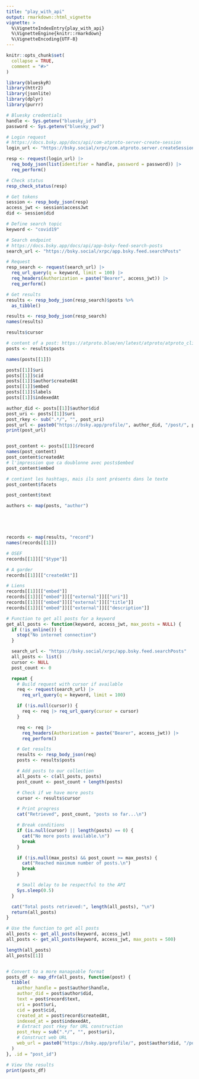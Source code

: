 ```yaml
---
title: "play_with_api"
output: rmarkdown::html_vignette
vignette: >
  %\VignetteIndexEntry{play_with_api}
  %\VignetteEngine{knitr::rmarkdown}
  %\VignetteEncoding{UTF-8}
---
```


```r
knitr::opts_chunk$set(
  collapse = TRUE,
  comment = "#>"
)
```

```r
library(blueskyR)
library(httr2)
library(jsonlite)
library(dplyr)
library(purrr)
```

```r
# Bluesky credentials
handle <- Sys.getenv("bluesky_id")
password <- Sys.getenv("bluesky_pwd")

# Login request
# https://docs.bsky.app/docs/api/com-atproto-server-create-session
login_url <- "https://bsky.social/xrpc/com.atproto.server.createSession"

resp <- request(login_url) |>
  req_body_json(list(identifier = handle, password = password)) |>
  req_perform()

# Check status
resp_check_status(resp)

# Get tokens
session <- resp_body_json(resp)
access_jwt <- session$accessJwt
did <- session$did

# Define search topic
keyword <- "covid19"

# Search endpoint
# https://docs.bsky.app/docs/api/app-bsky-feed-search-posts
search_url <- "https://bsky.social/xrpc/app.bsky.feed.searchPosts"

# Request
resp_search <- request(search_url) |>
  req_url_query(q = keyword, limit = 100) |>
  req_headers(Authorization = paste("Bearer", access_jwt)) |>
  req_perform()

# Get results
results <- resp_body_json(resp_search)$posts %>%
  as_tibble()

results <- resp_body_json(resp_search)
names(results)

results$cursor

# content of a post: https://atproto.blue/en/latest/atproto/atproto_client.models.app.bsky.feed.defs.html#atproto_client.models.app.bsky.feed.defs.PostView
posts <- results$posts

names(posts[[1]])

posts[[1]]$uri
posts[[1]]$cid
posts[[1]]$author$createdAt
posts[[1]]$embed
posts[[1]]$labels
posts[[1]]$indexedAt

author_did <- posts[[1]]$author$did
post_uri <- posts[[1]]$uri
post_rkey <- sub(".*/", "", post_uri)
post_url <- paste0("https://bsky.app/profile/", author_did, "/post/", post_rkey)
print(post_url)


post_content <- posts[[1]]$record
names(post_content)
post_content$createdAt
# l'impression que ca doublonne avec posts$embed
post_content$embed

# contient les hashtags, mais ils sont présents dans le texte
post_content$facets

post_content$text

authors <- map(posts, "author")





records <- map(results, "record")
names(records[[1]])

# OSEF
records[[1]][["$type"]]

# A garder
records[[1]][["createdAt"]]

# Liens
records[[1]][["embed"]]
records[[1]][["embed"]][["external"]][["uri"]]
records[[1]][["embed"]][["external"]][["title"]]
records[[1]][["embed"]][["external"]][["description"]]

# Function to get all posts for a keyword
get_all_posts <- function(keyword, access_jwt, max_posts = NULL) {
  if (!is_online()) {
    stop("No internet connection")
  }

  search_url <- "https://bsky.social/xrpc/app.bsky.feed.searchPosts"
  all_posts <- list()
  cursor <- NULL
  post_count <- 0

  repeat {
    # Build request with cursor if available
    req <- request(search_url) |>
      req_url_query(q = keyword, limit = 100)

    if (!is.null(cursor)) {
      req <- req |> req_url_query(cursor = cursor)
    }

    req <- req |>
      req_headers(Authorization = paste("Bearer", access_jwt)) |>
      req_perform()

    # Get results
    results <- resp_body_json(req)
    posts <- results$posts

    # Add posts to our collection
    all_posts <- c(all_posts, posts)
    post_count <- post_count + length(posts)

    # Check if we have more posts
    cursor <- results$cursor

    # Print progress
    cat("Retrieved", post_count, "posts so far...\n")

    # Break conditions
    if (is.null(cursor) || length(posts) == 0) {
      cat("No more posts available.\n")
      break
    }

    if (!is.null(max_posts) && post_count >= max_posts) {
      cat("Reached maximum number of posts.\n")
      break
    }

    # Small delay to be respectful to the API
    Sys.sleep(0.5)
  }

  cat("Total posts retrieved:", length(all_posts), "\n")
  return(all_posts)
}

# Use the function to get all posts
all_posts <- get_all_posts(keyword, access_jwt)
all_posts <- get_all_posts(keyword, access_jwt, max_posts = 500)

length(all_posts)
all_posts[[1]]


# Convert to a more manageable format
posts_df <- map_dfr(all_posts, function(post) {
  tibble(
    author_handle = post$author$handle,
    author_did = post$author$did,
    text = post$record$text,
    uri = post$uri,
    cid = post$cid,
    created_at = post$record$createdAt,
    indexed_at = post$indexedAt,
    # Extract post rkey for URL construction
    post_rkey = sub(".*/", "", post$uri),
    # Construct web URL
    web_url = paste0("https://bsky.app/profile/", post$author$did, "/post/", sub(".*/", "", post$uri))
  )
}, .id = "post_id")

# View the results
print(posts_df)
```